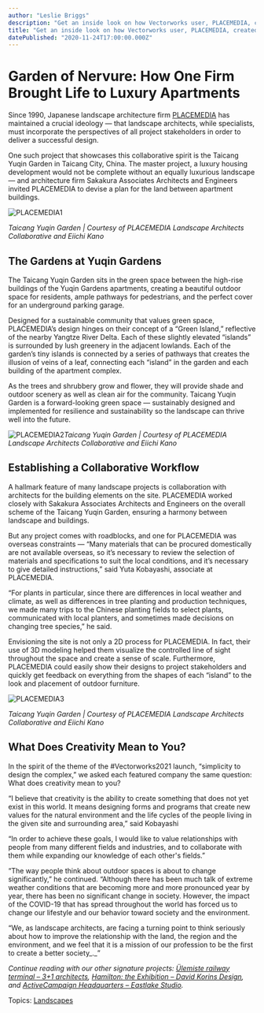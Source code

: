 ```yaml
---
author: "Leslie Briggs"
description: "Get an inside look on how Vectorworks user, PLACEMEDIA, created a leaf-like garden for luxury apartments in Taicang City, China."
title: "Get an inside look on how Vectorworks user, PLACEMEDIA, created a leaf-like garden for luxury apartments in Taicang City, China." 
datePublished: "2020-11-24T17:00:00.000Z"
---
```

# Garden of Nervure: How One Firm Brought Life to Luxury Apartments

Since 1990, Japanese landscape architecture firm [PLACEMEDIA](http://placemedia.net/?lang=en) has maintained a crucial ideology — that landscape architects, while specialists, must incorporate the perspectives of all project stakeholders in order to deliver a successful design.

One such project that showcases this collaborative spirit is the Taicang Yuqin Garden in Taicang City, China. The master project, a luxury housing development would not be complete without an equally luxurious landscape — and architecture firm Sakakura Associates Architects and Engineers invited PLACEMEDIA to devise a plan for the land between apartment buildings.

![PLACEMEDIA1](https://blog.vectorworks.net/hs-fs/hubfs/Blog%20Images/112320_2021SignatureProject_Landmark/PLACEMEDIA1.jpg?width=1440&name=PLACEMEDIA1.jpg)

_Taicang Yuqin Garden | Courtesy of PLACEMEDIA Landscape Architects Collaborative and Eiichi Kano_

## The Gardens at Yuqin Gardens

The Taicang Yuqin Garden sits in the green space between the high-rise buildings of the Yuqin Gardens apartments, creating a beautiful outdoor space for residents, ample pathways for pedestrians, and the perfect cover for an underground parking garage.

Designed for a sustainable community that values green space, PLACEMEDIA’s design hinges on their concept of a “Green Island,” reflective of the nearby Yangtze River Delta. Each of these slightly elevated “islands” is surrounded by lush greenery in the adjacent lowlands. Each of the garden’s tiny islands is connected by a series of pathways that creates the illusion of veins of a leaf, connecting each “island” in the garden and each building of the apartment complex.

As the trees and shrubbery grow and flower, they will provide shade and outdoor scenery as well as clean air for the community. Taicang Yuqin Garden is a forward-looking green space — sustainably designed and implemented for resilience and sustainability so the landscape can thrive well into the future.

![PLACEMEDIA2](https://blog.vectorworks.net/hs-fs/hubfs/Blog%20Images/112320_2021SignatureProject_Landmark/PLACEMEDIA2.jpg?width=1440&name=PLACEMEDIA2.jpg)_Taicang Yuqin Garden | Courtesy of PLACEMEDIA Landscape Architects Collaborative and Eiichi Kano_

## Establishing a Collaborative Workflow

A hallmark feature of many landscape projects is collaboration with architects for the building elements on the site. PLACEMEDIA worked closely with Sakakura Associates Architects and Engineers on the overall scheme of the Taicang Yuqin Garden, ensuring a harmony between landscape and buildings.

But any project comes with roadblocks, and one for PLACEMEDIA was overseas constraints — “Many materials that can be procured domestically are not available overseas, so it’s necessary to review the selection of materials and specifications to suit the local conditions, and it’s necessary to give detailed instructions,” said Yuta Kobayashi, associate at PLACEMEDIA.

“For plants in particular, since there are differences in local weather and climate, as well as differences in tree planting and production techniques, we made many trips to the Chinese planting fields to select plants, communicated with local planters, and sometimes made decisions on changing tree species,” he said.

Envisioning the site is not only a 2D process for PLACEMEDIA. In fact, their use of 3D modeling helped them visualize the controlled line of sight throughout the space and create a sense of scale. Furthermore, PLACEMEDIA could easily show their designs to project stakeholders and quickly get feedback on everything from the shapes of each “island” to the look and placement of outdoor furniture.

![PLACEMEDIA3](https://blog.vectorworks.net/hs-fs/hubfs/Blog%20Images/112320_2021SignatureProject_Landmark/PLACEMEDIA3.jpg?width=1440&name=PLACEMEDIA3.jpg)

_Taicang Yuqin Garden | Courtesy of PLACEMEDIA Landscape Architects Collaborative and Eiichi Kano_

## What Does Creativity Mean to You?

In the spirit of the theme of the #Vectorworks2021 launch, “simplicity to design the complex,” we asked each featured company the same question: What does creativity mean to you?

“I believe that creativity is the ability to create something that does not yet exist in this world. It means designing forms and programs that create new values for the natural environment and the life cycles of the people living in the given site and surrounding area,” said Kobayashi

“In order to achieve these goals, I would like to value relationships with people from many different fields and industries, and to collaborate with them while expanding our knowledge of each other's fields.”

“The way people think about outdoor spaces is about to change significantly,” he continued. “Although there has been much talk of extreme weather conditions that are becoming more and more pronounced year by year, there has been no significant change in society. However, the impact of the COVID-19 that has spread throughout the world has forced us to change our lifestyle and our behavior toward society and the environment.

“We, as landscape architects, are facing a turning point to think seriously about how to improve the relationship with the land, the region and the environment, and we feel that it is a mission of our profession to be the first to create a better society_._”

_Continue reading with our other signature projects: [Ülemiste railway terminal – 3+1 architects](../../../net/vectorworks/blog/from-hand-model-to-bim-why-creativity-means-building-in-context.html), [Hamilton: the Exhibition – David Korins Design](../../../net/vectorworks/blog/a-conversation-with-the-design-team-behind-the-scenes-of-hamilton-the-exhibition.html), and [ActiveCampaign Headquarters – Eastlake Studio](../../../net/vectorworks/blog/the-office-everyone-wishes-they-had.html)._

 Topics: [Landscapes](https://blog.vectorworks.net/topic/landscapes) 

 